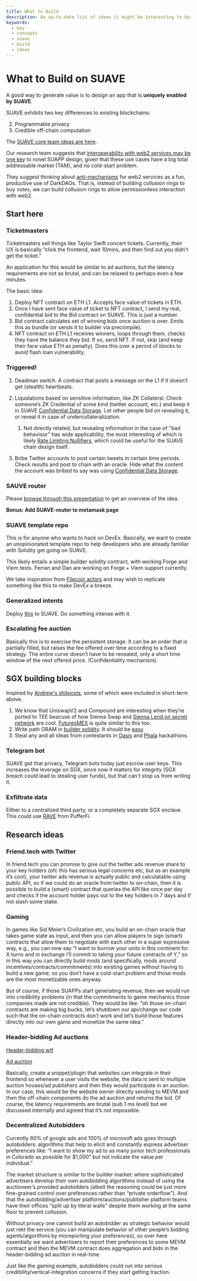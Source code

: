 ```yaml
---
title: What to Build
description: An up-to-date list of ideas it might be interesting to build on SUAVE
keywords:
  - key
  - concepts
  - suave
  - build
  - ideas
---
```


# What to Build on SUAVE

A good way to generate value is to design an app that is **uniquely enabled by SUAVE**.

SUAVE exhibits two key differences to existing blockchains:

2. Programmable privacy
3. Credible off-chain computation

The [SUAVE core team ideas are here](https://www.notion.so/flashbots/Hackathon-Ideas-beed49f0eb0a46c38466b39afb40f372).

Our research team suggests that [interoperability with web2 services may be one key](https://www.notion.so/flashbots/Concrete-Ideas-On-Novel-SUAPPs-b6857caf58b94eaebf1852317594a219) to novel SUAPP design, given that these use cases have a big total addressable market (TAM), and no cold-start problem.

They suggest thinking about [anti-mechanisms](https://www.youtube.com/watch?v=5v_wBkrIJhs) for web2 services as a fun, productive use of DarkDAOs. That is, instead of building collusion rings to buy votes, we can build collusion rings to allow permissionless interaction with web2.

## Start here

### Ticketmasters

Ticketmasters sell things like Taylor Swift concert tickets. Currently, their UX is basically “click the frontend, wait 10mins, and then find out you didn’t get the ticket.”

An application for this would be similar to ad auctions, but the latency requirements are not as brutal, and can be relaxed to perhaps even a few minutes.

The basic idea:

1. Deploy NFT contract on ETH L1. Accepts face value of tickets in ETH.
2. Once I have sent face value of ticket to NFT contract, I send my real, confidential bid to the Bid contract on SUAVE. This is just a number.
3. Bid contract calculates set of winning bids once auction is over. Emits this as bundle (or sends it to builder via precompile).
4. NFT contract on ETH L1 receives winners, loops through them, checks they have the balance they bid. If so, send NFT. If not, skip (and keep their face value ETH as penalty). Does this over a period of blocks to avoid flash loan vulnerability.

### Triggered!

1. Deadman switch. A contract that posts a message on the L1 if it doesn’t get (stealth) heartbeats.

2. Liquidations based on sensitive information, like ZK Collateral. Check someone’s ZK Credential of some kind (twitter account, etc.) and keep it in SUAVE [Confidential Data Storage](/technical/specs/rigil/confidential-data-store). Let other people bid on revealing it, or reveal it in case of undercollateralization.
    1. Not directly related, but revealing information in the case of "bad behaviour" has wide applicability, the most interesting of which is likely [Rate Limiting Nullifiers](https://vac.dev/publications), which could be useful for the SUAVE chain design itself.

3. Bribe Twitter accounts to post certain tweets in certain time periods. Check results and post to chain with an oracle. Hide what the content the account was bribed to say was using [Confidential Data Storage](/technical/specs/rigil/confidential-data-store).

### SAUVE router

Please [browse through this presentation](https://docs.google.com/presentation/d/19km1xqXrp6HClAOmyUwtq7lADM7BEUsPbTUE7zCwhCw/edit#slide=id.g2923336d3ff_0_569) to get an overview of the idea.

**Bonus: Add SUAVE-router to metamask page**

### SUAVE template repo

This is for anyone who wants to hack on DevEx. Basically, we want to create an unopinionated template repo to help developers who are already familiar with Solidity get going on SUAVE.

This likely entails a simple builder solidity contract, with working Forge and Viem tests. Ferran and Dan are working on Forge + Viem support currently.

We take inspiration from [Filecoin actors](https://docs.filecoin.io/basics/the-blockchain/actors/) and may wish to replicate something like this to make DevEx a breeze.

### Generalized intents

Deploy [this](https://blog.essential.builders/introducing-erc-7521-generalized-intents/) to SUAVE. Do something intense with it.

### Escalating fee auction

Basically this is to exercise the persistent storage. It can be an order that is partially filled, but raises the fee offered over time according to a fixed strategy. The entire curve doesn’t have to be revealed, only a short time window of the next offered price. (Confidentiality mechanism).

## SGX building blocks

Inspired by [Andrew's shitposts](https://flashbots.notion.site/flashbots/SuApp-shitposts-f404c62d046545c2ae256a0ea8e6f2cd), some of which were included in short-term above.

1. We know that UniswapV2 and Compound are interesting when they’re ported to TEE beacuse of how Sienna Swap and [Sienna Lend on secret network](https://sienna.network/lend/) are cool. [FuturesMEX](https://securitylab.disi.unitn.it/lib/exe/fetch.php?media=sp18.pdf) is quite similar to this too.
2. Write path ORAM in [builder solidity](/builder-solidity). It should be [easy](https://pathoram.jimdofree.com/files/)
3. Steal any and all ideas from contestants in [Oasis](https://oasisprotocol.org/p4w3-hackathon) and [Phala](https://github.com/Phala-Network/amsterDOT-2022) hackathons.

### Telegram bot

SUAVE got that privacy, Telegram bots today just escrow user keys. This increases the leverage on SGX, since now it matters for integrity (SGX breach could lead to stealing user funds), but that can't stop us from writing it.

### Exfiltrate data

Either to a centralized third party, or a completely separate SGX enclave. This could use [RAVE](https://github.com/PufferFinance/rave) from PufferFi.

## Research ideas

### Friend.tech with Twitter

In friend.tech you can promise to give out the twitter ads revenue share to your key holders (ofc this has serious legal concerns etc, but as an example it’s cool), your twitter ads revenue is actually public and calculatable using public API, so if we could do an oracle from twitter to on-chain, then it is possible to build a (smart) contract that queries the API like once per day and checks if the account holder pays out to the key holders in 7 days and if not slash some stake.

### Gaming

In games like Sid Meier’s Civilization etc, you build an on-chain oracle that takes game state as input, and then you can allow players to sign (smart) contracts that allow them to negotiate with each other in a super expressive way, e.g., you can now say “I want to borrow your units in this continent for X turns and in exchange I’ll commit to taking your future contracts of Y,” so in this way you can directly build mods (and specifically, mods around incentives/contracts/commitments) into existing games without having to build a new game, so you don’t have a cold-start problem and those mods are the most monetizable ones anyway.

But of course, if those SUAPPs start generating revenue, then we would run into credibility problems (in that the commitments to game mechanics those companies made are not credible). They would be like: “oh those on-chain contracts are making big bucks, let’s shutdown our api/change our code such that the on-chain contracts don’t work and let’s build those features directly into our own game and monetize the same idea.”

### Header-bidding Ad auctions

[Header-bidding wtf](https://digiday.com/media/wtf-header-bidding/)

[Ad auction](https://www.notion.so/flashbots/Ad-Auctions-3e6c7ca6b93a41f484cd64510cb9619b)

Basically, create a snippet/plugin that websites can integrate in their frontend so whenever a user visits the website, the data is sent to multiple auction houses/ad publishers and then they would participate in an auction. In our case, this would be the website owner directly sending to MEVM and then the off-chain components do the ad auction and returns the bid. Of course, the latency requirements are brutal (sub 1 ms level) but we discussed internally and agreed that it’s not impossible.

### Decentralized Autobidders

Currently 80% of google ads and 100% of microsoft ads goes through autobidders: algorithms that help to elicit and constantly express advertiser preferences like: “I want to show my ad to as many junior tech professionals in Colorado as possible for $1,000” but not indicate the value per individual.”

The market structure is similar to the builder market: where sophisticated advertisers develop their own autobidding algorithms instead of using the auctioneer’s provided autobidders (albeit the reasoning could be just more fine-grained control over preferences rather than “private orderflow”). And that the autobidding/advertiser platform/auctions/publisher platform teams have their offices “split up by literal walls” despite them working at the same floor to prevent collusion.

Without privacy one cannot build an autobidder as strategic behavior would just rekt the service (you can manipulate behavior of other people’s bidding agents/algorithms by misreporting your preferences), so over here essentially we want advertisers to report their preferences to some MEVM contract and then the MEVM contract does aggregation and bids in the header-bidding ad auction in real-time.

Just like the gaming example, autobidders could run into serious credibility/vertical-integration concerns if they start getting traction.